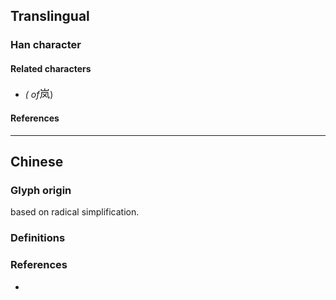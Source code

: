 {{also|嵐}}
{{character info}}
==Translingual==

===Han character===
{{Han char|rn=46|rad=山|as=04|sn=7|four=22217|canj=UHNK|ids=⿱山风}}

====Related characters====
* {{l|mul|[[嵐]]}} ''({{w|Traditional Chinese|Traditional form}} of ''<big>岚</big>)

====References====
{{Han ref|kx=0308.331|hdz=10764.120|uh=5C9A}}

----

==Chinese==

===Glyph origin===
{{Han simp|f=風|t=风}} based on radical simplification.

===Definitions===
{{zh-see|嵐}}

===References===
* {{R:twedu|A01133-004}}